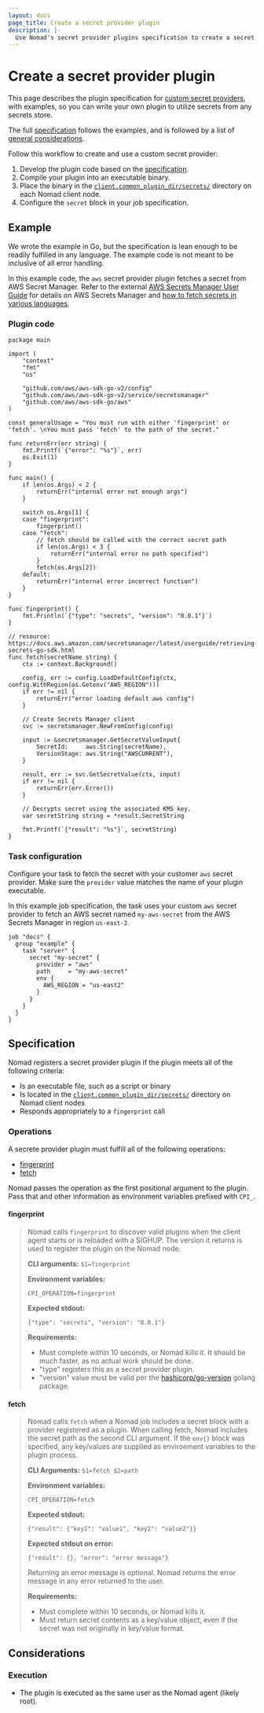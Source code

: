 ```yaml
---
layout: docs
page_title: Create a secret provider plugin
description: |-
  Use Nomad's secret provider plugins specification to create a secret provider plugin so that you can use secrets in your tasks from any secrets store.
---
```


# Create a secret provider plugin

This page describes the plugin specification for
[custom secret providers][custom-providers], with examples, so you can write
your own plugin to utilize secrets from any secrets store.

The full [specification](#specification) follows the examples,
and is followed by a list of [general considerations](#considerations).

Follow this workflow to create and use a custom secret provider:

1. Develop the plugin code based on the [specification](#specification).
1. Compile your plugin into an executable binary.
1. Place the binary in the
   [`client.common_plugin_dir/secrets/`][common_plugin_dir] directory on each
   Nomad client node.
1. Configure the `secret` block in your job specification.

## Example

We wrote the example in Go, but the specification is lean enough to be
readily fulfilled in any language. The example code is not meant to be inclusive of all error handling.

In this example code, the `aws` secret provider plugin fetches a secret from AWS
Secret Manager. Refer to the external [AWS Secrets Manager User
Guide](https://docs.aws.amazon.com/secretsmanager/latest/userguide/intro.html)
for details on AWS Secrets Manager and [how to fetch secrets in various languages](https://docs.aws.amazon.com/secretsmanager/latest/userguide/retrieving-secrets.html).

### Plugin code

<CodeBlockConfig heading="aws.go" lineNumbers="true">

```golang
package main

import (
	"context"
	"fmt"
	"os"

	"github.com/aws/aws-sdk-go-v2/config"
	"github.com/aws/aws-sdk-go-v2/service/secretsmanager"
	"github.com/aws/aws-sdk-go/aws"
)

const generalUsage = "You must run with either 'fingerprint' or 'fetch'. \nYou must pass 'fetch' to the path of the secret."

func returnErr(err string) {
	fmt.Printf(`{"error": "%s"}`, err)
	os.Exit(1)
}

func main() {
	if len(os.Args) < 2 {
		returnErr("internal error not enough args")
	}

	switch os.Args[1] {
	case "fingerprint":
		fingerprint()
	case "fetch":
		// fetch should be called with the correct secret path
		if len(os.Args) < 3 {
			returnErr("internal error no path specified")
		}
		fetch(os.Args[2])
	default:
		returnErr("internal error incorrect function")
	}
}

func fingerprint() {
	fmt.Println(`{"type": "secrets", "version": "0.0.1"}`)
}

// resource: https://docs.aws.amazon.com/secretsmanager/latest/userguide/retrieving-secrets-go-sdk.html
func fetch(secretName string) {
	ctx := context.Background()

	config, err := config.LoadDefaultConfig(ctx, config.WithRegion(os.Getenv("AWS_REGION")))
	if err != nil {
		returnErr("error loading default aws config")
	}

	// Create Secrets Manager client
	svc := secretsmanager.NewFromConfig(config)

	input := &secretsmanager.GetSecretValueInput{
		SecretId:     aws.String(secretName),
		VersionStage: aws.String("AWSCURRENT"),
	}

	result, err := svc.GetSecretValue(ctx, input)
	if err != nil {
		returnErr(err.Error())
	}

	// Decrypts secret using the associated KMS key.
	var secretString string = *result.SecretString

	fmt.Printf(`{"result": "%s"}`, secretString)
}
```

</CodeBlockConfig>

### Task configuration

Configure your task to fetch the secret with your customer `aws` secret
provider. Make sure the `provider` value matches the name of your plugin
executable.

In this example job specification, the task uses your custom `aws`
secret provider to fetch an AWS secret named `my-aws-secret` from the AWS
Secrets Manager in region `us-east-2`.

```hcl
job "docs" {
  group "example" {
    task "server" {
      secret "my-secret" {
        provider = "aws"
        path     = "my-aws-secret"
        env {
          AWS_REGION = "us-east2"
        }
      }
    }
  }
}
```

## Specification

Nomad registers a  secret provider plugin if the plugin meets all of the
following criteria:

- Is an executable file, such as a script or binary
- Is located in the [`client.common_plugin_dir/secrets/`][common_plugin_dir]
  directory on Nomad client nodes
- Responds appropriately to a `fingerprint` call

### Operations

A secrete provider plugin must fulfill all of the following operations:

- [fingerprint](#fingerprint)
- [fetch](#fetch)

Nomad passes the operation as the first positional argument to the plugin.
Pass that and other information as environment variables prefixed with `CPI_`.

#### fingerprint

<blockquote style={{borderLeft: "solid 1px #00ca8e"}}>

Nomad calls `fingerprint` to discover valid plugins when the client agent
starts or is reloaded with a SIGHUP. The version it returns is used to register
the plugin on the Nomad node.

**CLI arguments:** `$1=fingerprint`

**Environment variables:**

```
CPI_OPERATION=fingerprint
```

**Expected stdout:**

```
{"type": "secrets", "version": "0.0.1"}
```

**Requirements:**

- Must complete within 10 seconds, or Nomad kills it. It should be much
  faster, as no actual work should be done.
- "type" registers this as a secret provider plugin.
- "version" value must be valid per the [hashicorp/go-version][go-version]
  golang package.

</blockquote>

#### fetch

<blockquote style={{borderLeft: "solid 1px #00ca8e"}}>

Nomad calls `fetch` when a Nomad job includes a secret block with a provider
registered as a plugin. When calling fetch, Nomad includes the secret path as
the second CLI argument. If the `env{}` block was specified, any key/values are
supplied as environment variables to the plugin process.

**CLI Arguments:** `$1=fetch $2=path`

**Environment variables:**

```
CPI_OPERATION=fetch
```

**Expected stdout:**

```
{"result": {"key1": "value1", "key2": "value2"}}
```

**Expected stdout on error:**

```
{"result": {}, "error": "error message"}
```

Returning an error message is optional. Nomad returns the error message in any
error returned to the user.

**Requirements:**

- Must complete within 10 seconds, or Nomad kills it.
- Must return secret contents as a key/value object, even if the secret
  was not originally in key/value format.

</blockquote>

## Considerations

### Execution

- The plugin is executed as the same user as the Nomad agent (likely root).

[custom-providers]: /nomad/docs/job-specification/secret#custom-providers
[go-version]: https://pkg.go.dev/github.com/hashicorp/go-version#pkg-constants
[common_plugin_dir]: /nomad/docs/configuration/client#common_plugin_dir






